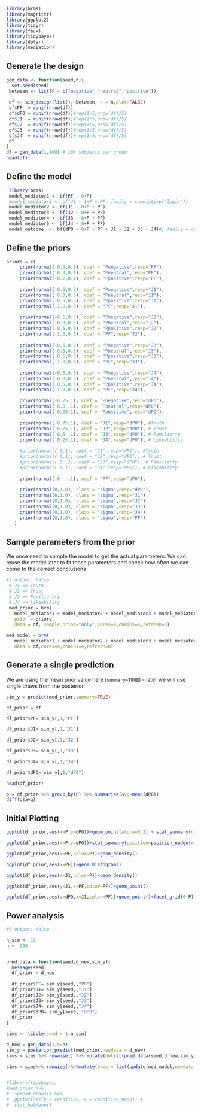 ```r
library(brms)
library(magrittr)
library(ggplot2)
library(tidyr)
library(faux)
library(tidybayes)
library(dplyr)
library(mediation)
```

## Generate the design

```r

gen_data <- function(seed,n){
  set.seed(seed)
 between <- list(P = c("negative","neutral","positive"))
 
 df <- sim_design(list(), between, n = n,plot=FALSE)
 df$PF  = runif(nrow(df))
 df$dPO = runif(nrow(df))#rep(1:5,nrow(df)/5)
 df$J1  = runif(nrow(df))#rep(1:5,nrow(df)/5)
 df$J2  = runif(nrow(df))#rep(1:5,nrow(df)/5)
 df$J3  = runif(nrow(df))#rep(1:5,nrow(df)/5)
 df$J4  = runif(nrow(df))#rep(1:5,nrow(df)/5)
 df
}
df = gen_data(1,100) # 100 subjects per group
head(df)
```

## Define the model

```r
 
 library(brms)
 model_mediator1 <- bf(PF ~ 0+P)
 #model_mediator2 <- bf(J1 ~ 1+P + PF, family = cumulative("logit"))
 model_mediator2 <- bf(J1 ~ 0+P + PF)
 model_mediator3 <- bf(J2 ~ 0+P + PF)
 model_mediator4 <- bf(J3 ~ 0+P + PF)
 model_mediator5 <- bf(J4 ~ 0+P + PF)
 model_outcome  <- bf(dPO ~ 0+P + PF + J1 + J2 + J3 + J4)#, family = cumulative("logit"))
```

## Define the priors

```r
priors = c(
     prior(normal( 0.2,0.1), coef = "Pnegative",resp="PF"),
     prior(normal( 0.0,0.1), coef = "Pneutral",resp="PF"), 
     prior(normal(-0.2,0.1), coef = "Ppositive",resp="PF"),
     
     prior(normal(-0.5,0.5), coef = "Pnegative",resp="J1"),
     prior(normal( 0.0,0.5), coef = "Pneutral",resp="J1"),
     prior(normal( 0.5,0.5), coef = "Ppositive",resp="J1"),
     prior(normal(-1.0,0.5), coef = "PF",resp="J1"),
     
     prior(normal(-0.5,0.5), coef = "Pnegative",resp="J2"),
     prior(normal( 0.0,0.5), coef = "Pneutral",resp="J2"),
     prior(normal( 0.5,0.5), coef = "Ppositive",resp="J2"),
     prior(normal(-1.0,0.5), coef = "PF",resp="J2"),
   
     prior(normal(-0.5,0.5), coef = "Pnegative",resp="J3"),
     prior(normal( 0.0,0.5), coef = "Pneutral",resp="J3"),
     prior(normal( 0.5,0.5), coef = "Ppositive",resp="J3"),
     prior(normal(-1.0,0.5), coef = "PF",resp="J3"),
     
     prior(normal(-0.5,0.5), coef = "Pnegative",resp="J4"),
     prior(normal( 0.0,0.5), coef = "Pneutral",resp="J4"),
     prior(normal( 0.5,0.5), coef = "Ppositive",resp="J4"),
     prior(normal(-1.0,0.5), coef = "PF",resp="J4"),
     
     prior(normal(-0.25,1), coef = "Pnegative",resp="dPO"),
     prior(normal( 0.0 ,1), coef = "Pneutral",resp="dPO"),
     prior(normal( 0.25,1), coef = "Ppositive",resp="dPO"),
     
     prior(normal( 0.75,1), coef = "J1",resp="dPO"), #Truth
     prior(normal( 0.75,1), coef = "J2",resp="dPO"), # Trust
     prior(normal( 0.5 ,1), coef = "J3",resp="dPO"), # Familiarty
     prior(normal( 0.25,1), coef = "J4",resp="dPO"), # Likeability
     
     #prior(normal( 0,1), coef = "J1",resp="dPO"), #Truth
     #prior(normal( 0,1), coef = "J2",resp="dPO"), # Trust
     #prior(normal( 0 ,1), coef = "J3",resp="dPO"), # Familiarty
     #prior(normal( 0,1), coef = "J4",resp="dPO"), # Likeability
     
     prior(normal( 0   ,1), coef = "PF",resp="dPO"),
   
     prior(normal(0,1.0), class = "sigma",resp="dPO"),
     prior(normal(0,1.0), class = "sigma",resp="J1"),
     prior(normal(0,1.0), class = "sigma",resp="J2"),
     prior(normal(0,1.0), class = "sigma",resp="J3"),
     prior(normal(0,1.0), class = "sigma",resp="J4"),
     prior(normal(0,1.0), class = "sigma",resp="PF")
   )
```

## Sample parameters from the prior

We once need to sample the model to get the actual parameters. We can reuse the model later to fit those parameters and check how often we can come to the correct conclusions

```r
#| output: false
 # J1 => Truth
 # J2 => Trust
 # J3 => Familiarity
 # J4 => Likeability
 med_prior = brm(
   model_mediator1 + model_mediator2 + model_mediator3 + model_mediator4 +  model_mediator5 + model_outcome + set_rescor(FALSE), 
   prior = priors,
   data = df, sample_prior="only",cores=4,chains=4,refresh=0)

med_model = brm(
   model_mediator1 + model_mediator2 + model_mediator3 + model_mediator4 +  model_mediator5 + model_outcome + set_rescor(FALSE), 
   data = df,cores=4,chains=4,refresh=0)
```

## Generate a single prediction

::: {callout-note}
We are using the mean prior value here (`summary=TRUE`) - later we will use single draws from the posterior.
:::

```r


sim_y = predict(med_prior,summary=TRUE)

df_prior = df

df_prior$PF= sim_y[,1,"PF"]

df_prior$J1= sim_y[,1,"J1"]

df_prior$J2= sim_y[,1,"J2"]

df_prior$J3= sim_y[,1,"J3"]

df_prior$J4= sim_y[,1,"J4"]

df_prior$dPO= sim_y[,1,"dPO"]

head(df_prior)
```
```r
o = df_prior %>% group_by(P) %>% summarise(avg=mean(dPO))
diff(o$avg)
```

## Initial Plotting

```r
ggplot(df_prior,aes(x=P,y=dPO))+geom_point(alpha=0.2) + stat_summary(color="red")

ggplot(df_prior,aes(x=P,y=dPO))+stat_summary(position=position_nudge(x=0.1))+geom_point(alpha=0.2)

ggplot(df_prior,aes(x=PF,color=P))+geom_density()

ggplot(df_prior,aes(x=PF))+geom_histogram()

ggplot(df_prior,aes(x=J1,color=P))+geom_density()

ggplot(df_prior,aes(y=J1,x=PF,color=PF))+geom_point()

ggplot(df_prior,aes(y=dPO,x=J1,color=PF))+geom_point()+facet_grid(0~P)

```
## Power analysis

```R
#| output: false

n_sim <- 10
n <- 200


pred_data = function(seed,d_new,sim_y){
  message(seed)
  df_prior = d_new
  
  df_prior$PF= sim_y[seed,,"PF"]
  df_prior$J1= sim_y[seed,,"J1"]
  df_prior$J2= sim_y[seed,,"J2"]
  df_prior$J3= sim_y[seed,,"J3"]
  df_prior$J4= sim_y[seed,,"J4"]
  df_prior$dPO= sim_y[seed,,"dPO"]
  df_prior
}

sims <- tibble(seed = 1:n_sim)

d_new = gen_data(1,n=n)
sim_y = posterior_predict(med_prior,newdata = d_new)
sims = sims %>% rowwise() %>% mutate(d=list(pred_data(seed,d_new,sim_y)))

sims = sims%>% rowwise()%>%mutate(brms = list(update(med_model,newdata = d,seed=seed)))
  
```

```r
#library(tidybayes)
#med_prior %>%
#  spread_draws() %>%
#  ggplot(aes(y = condition, x = condition_mean)) +
#  stat_halfeye()
```